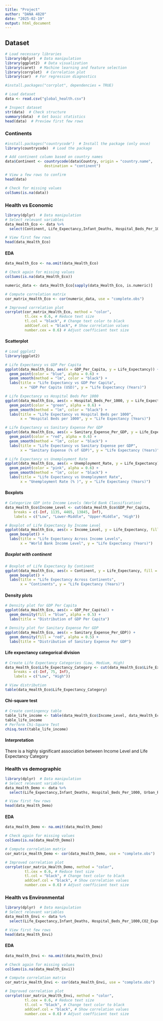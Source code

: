 ---
title: "Project"
author: "DANA 4820"
date: "2025-02-19"
output: html_document
---
## Dataset

```{r}
# Load necessary libraries
library(dplyr)  # Data manipulation
library(ggplot2)  # Data visualization
library(caret)  # Machine learning and feature selection
library(corrplot)  # Correlation plot
library(car)  # For regression diagnostics
```

```{r}
#install.packages("corrplot", dependencies = TRUE)
```

```{r}
# Load dataset
data <- read.csv("global_health.csv")

# Inspect dataset
str(data)  # Check structure
summary(data)  # Get basic statistics
head(data)  # Preview first few rows
```

### Continents 



```{r}
#install.packages("countrycode")  # Install the package (only once)
library(countrycode)  # Load the package
```


```{r}
# Add continent column based on country names
data$Continent <- countrycode(data$Country, origin = "country.name", 
                  destination = "continent")

# View a few rows to confirm
head(data)
```



```{r}
# Check for missing values
colSums(is.na(data))
```

### Health vs Economic

```{r}

library(dplyr)  # Data manipulation
# Select relevant variables
data_Health_Eco <- data %>%
  select(Continent, Life_Expectancy,Infant_Deaths, Hospital_Beds_Per_1000, GDP_Per_Capita, Sanitary_Expense_Per_GDP, Unemployment_Rate)

# View first few rows
head(data_Health_Eco)
```

#### EDA


```{r}
data_Health_Eco <- na.omit(data_Health_Eco)

# Check again for missing values
colSums(is.na(data_Health_Eco))
```

```{r}

numeric_data <- data_Health_Eco[sapply(data_Health_Eco, is.numeric)]

# Compute correlation matrix
cor_matrix_Health_Eco <- cor(numeric_data, use = "complete.obs")

# Improved correlation plot
corrplot(cor_matrix_Health_Eco, method = "color", 
         tl.cex = 0.6, # Reduce text size
         tl.col = "black", # Change text color to black
         addCoef.col = "black", # Show correlation values
         number.cex = 0.6) # Adjust coefficient text size

```
#### Scatterplot

```{r}
# Load ggplot2
library(ggplot2)

# Life Expectancy vs GDP Per Capita
ggplot(data_Health_Eco, aes(x = GDP_Per_Capita, y = Life_Expectancy)) +
  geom_point(color = "blue", alpha = 0.6) +
  geom_smooth(method = "lm", color = "black") +
  labs(title = "Life Expectancy vs GDP Per Capita",
       x = "GDP Per Capita (USD)", y = "Life Expectancy (Years)")

# Life Expectancy vs Hospital Beds Per 1000
ggplot(data_Health_Eco, aes(x = Hospital_Beds_Per_1000, y = Life_Expectancy)) +
  geom_point(color = "green", alpha = 0.6) +
  geom_smooth(method = "lm", color = "black") +
  labs(title = "Life Expectancy vs Hospital Beds per 1000",
       x = "Hospital Beds per 1000", y = "Life Expectancy (Years)")

# Life Expectancy vs Sanitary Expense Per GDP
ggplot(data_Health_Eco, aes(x = Sanitary_Expense_Per_GDP, y = Life_Expectancy)) +
  geom_point(color = "red", alpha = 0.6) +
  geom_smooth(method = "lm", color = "black") +
  labs(title = "Life Expectancy vs Sanitary Expense per GDP",
       x = "Sanitary Expense (% of GDP)", y = "Life Expectancy (Years)")

# Life Expectancy vs Unemployment Rate
ggplot(data_Health_Eco, aes(x = Unemployment_Rate, y = Life_Expectancy)) +
  geom_point(color = "pink", alpha = 0.6) +
  geom_smooth(method = "lm", color = "black") +
  labs(title = "Life Expectancy vs Unemployment Rate",
       x = "Unemployment Rate (% )", y = "Life Expectancy (Years)")

```
#### Boxplots

```{r}
# Categorize GDP into Income Levels (World Bank Classification)
data_Health_Eco$Income_Level <- cut(data_Health_Eco$GDP_Per_Capita, 
    breaks = c(-Inf, 1135, 4465, 13845, Inf), 
    labels = c("Low", "Lower-Middle", "Upper-Middle", "High"))

# Boxplot of Life Expectancy by Income Level
ggplot(data_Health_Eco, aes(x = Income_Level, y = Life_Expectancy, fill = Income_Level)) +
  geom_boxplot() +
  labs(title = "Life Expectancy Across Income Levels",
       x = "World Bank Income Level", y = "Life Expectancy (Years)")
```
##### Boxplot with continent

```{r}
# Boxplot of Life Expectancy by Continent
ggplot(data_Health_Eco, aes(x = Continent, y = Life_Expectancy, fill = Continent)) +
  geom_boxplot() +
  labs(title = "Life Expectancy Across Continents",
       x = "Continents", y = "Life Expectancy (Years)")
```

#### Density plots

```{r}
# Density plot for GDP Per Capita
ggplot(data_Health_Eco, aes(x = GDP_Per_Capita)) +
  geom_density(fill = "blue", alpha = 0.5) +
  labs(title = "Distribution of GDP Per Capita")

# Density plot for Sanitary Expense Per GDP
ggplot(data_Health_Eco, aes(x = Sanitary_Expense_Per_GDP)) +
  geom_density(fill = "red", alpha = 0.5) +
  labs(title = "Distribution of Sanitary Expense Per GDP")
```
#### Life expectancy categorical division

```{r}
# Create Life Expectancy Categories (Low, Medium, High)
data_Health_Eco$Life_Expectancy_Category <- cut(data_Health_Eco$Life_Expectancy, 
    breaks = c(-Inf, 75, Inf), 
    labels = c("Low", "High"))

# View distribution
table(data_Health_Eco$Life_Expectancy_Category)
```
#### Chi-square test

```{r}
# Create contingency table
table_life_income <- table(data_Health_Eco$Income_Level, data_Health_Eco$Life_Expectancy_Category)
table_life_income
# Perform Chi-Square Test
chisq.test(table_life_income)

```
#### Interpretation

There is a highly significant association between Income Level and Life Expectancy Category


### Health vs demographic


```{r}

library(dplyr)  # Data manipulation
# Select relevant variables
data_Health_Demo <- data %>%
  select(Life_Expectancy,Infant_Deaths, Hospital_Beds_Per_1000, Urban_Population_Percent, Fertility_Rate, Obesity_Rate_Percent, Underweight_Rate_Percent)

# View first few rows
head(data_Health_Demo)
```

#### EDA


```{r}
data_Health_Demo <- na.omit(data_Health_Demo)

# Check again for missing values
colSums(is.na(data_Health_Demo))
```

```{r}
# Compute correlation matrix
cor_matrix_Health_Demo <- cor(data_Health_Demo, use = "complete.obs")

# Improved correlation plot
corrplot(cor_matrix_Health_Demo, method = "color", 
         tl.cex = 0.6, # Reduce text size
         tl.col = "black", # Change text color to black
         addCoef.col = "black", # Show correlation values
         number.cex = 0.6) # Adjust coefficient text size

```

### Health vs Environmental


```{r}

library(dplyr)  # Data manipulation
# Select relevant variables
data_Health_Envi <- data %>%
  select(Life_Expectancy,Infant_Deaths, Hospital_Beds_Per_1000,CO2_Exposure_Percent, Safe_Water_Access_Percent )

# View first few rows
head(data_Health_Envi)
```

#### EDA


```{r}
data_Health_Envi <- na.omit(data_Health_Envi)

# Check again for missing values
colSums(is.na(data_Health_Envi))
```

```{r}
# Compute correlation matrix
cor_matrix_Health_Envi <- cor(data_Health_Envi, use = "complete.obs")

# Improved correlation plot
corrplot(cor_matrix_Health_Envi, method = "color", 
         tl.cex = 0.6, # Reduce text size
         tl.col = "black", # Change text color to black
         addCoef.col = "black", # Show correlation values
         number.cex = 0.6) # Adjust coefficient text size

```

